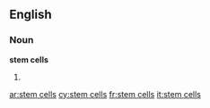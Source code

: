 ==English==

===Noun===
'''stem cells'''

# {{plural of|stem cell}}

[[ar:stem cells]]
[[cy:stem cells]]
[[fr:stem cells]]
[[it:stem cells]]